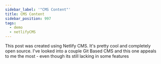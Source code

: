 ```yaml
---
sidebar_label: '"CMS Content"'
title: CMS Content
sidebar_position: 997
tags:
  - demo
  - netlifyCMS
---
```


This post was created using Netlify CMS. It's pretty cool and completely open source. I've looked into a couple Git Based CMS and this one appeals to me the most - even though its still lacking in some features

<PartialExample name='Nigel' />